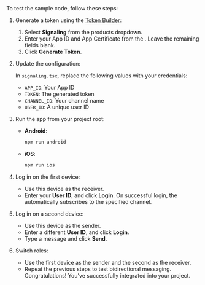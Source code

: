 <PlatformWrapper platform="react-native">
To test the sample code, follow these steps:

1. Generate a <Vg k="SIG"/> token using the [Token Builder](https://agora-token-generator-demo.vercel.app/):

   1. Select **Signaling** from the <Vg k="COMPANY" /> products dropdown.
   2. Enter your App ID and App Certificate from the <Link to="{{Global.AGORA_CONSOLE_URL}}"><Vg k="CONSOLE" /></Link>. Leave the remaining fields blank.
   3. Click **Generate Token**.

2. Update the configuration:

   In `signaling.tsx`, replace the following values with your credentials:

   * `APP_ID`: Your App ID
   * `TOKEN`: The generated token
   * `CHANNEL_ID`: Your channel name
   * `USER_ID`: A unique user ID

3. Run the app from your project root:

   * **Android**:

     ```bash
     npm run android
     ```

   * **iOS**:

     ```bash
     npm run ios
     ```

4. Log in on the first device:

   * Use this device as the receiver.
   * Enter your **User ID**, and click **Login**.
     On successful login, the <Vpl k="CLIENT"/> automatically subscribes to the specified channel.

5. Log in on a second device:

   * Use this device as the sender.
   * Enter a different **User ID**, and click **Login**.
   * Type a message and click **Send**.

6. Switch roles:

   * Use the first device as the sender and the second as the receiver.
   * Repeat the previous steps to test bidirectional messaging.
     Congratulations! You've successfully integrated <Vg k="SIG" /> into your project.

</PlatformWrapper>